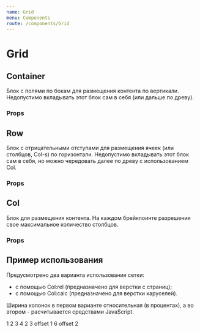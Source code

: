 ```yaml
---
name: Grid
menu: Components
route: /components/Grid
---
```




<ThemeSelect />

# Grid

## Container
Блок с полями по бокам для размещения контента по вертикали. Недопустимо вкладывать этот блок сам в себя (или дальше по древу).

### Props
<Props of={Container} />

## Row
Блок с отрицательными отступами для размещения ячеек (или столбцов, Col-s) по горизонтали. Недопустимо вкладывать этот блок сам в себя, но можно чередовать далее по древу с использованием Col.

### Props
<Props of={Row} />

## Col
Блок для размещения контента. На каждом брейкпоинте разрешения свое максимальное количество столбцов.

### Props
<Props of={Col} />

## Пример использования
Предусмотрено два варианта использования сетки:
* с помощью Col:rel (предназначено для верстки с страниц);
* с помощью Col:calc (предназначено для верстки каруселей).

Ширина колонок в первом варианте относительная (в процентах), а во втором - расчитывается средствами JavaScript.

<Playground>
    <ThemeBackground>
        <Container>
            <Row>
                <Col>
                    <Filler>1</Filler>
                </Col>
                <Col size={2}>
                    <Filler>2</Filler>
                </Col>
                <Col size={3}>
                    <Filler>3</Filler>
                </Col>
                <Col size={4}>
                    <Filler>4</Filler>
                </Col>
                <Col size={2}>
                    <Filler>2</Filler>
                </Col>
            </Row>
            <Row>
                <Col size={3} offset={1}>
                    <Filler>3 offset 1</Filler>
                </Col>
                <Col size={6} offset={2}>
                    <Filler>6 offset 2</Filler>
                </Col>
            </Row>
        </Container>
    </ThemeBackground>
</Playground>
